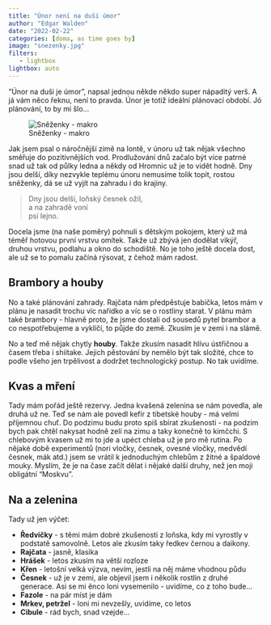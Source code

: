 ```yaml
---
title: "Únor není na duši úmor"
author: "Edgar Walden"
date: "2022-02-22"
categories: [doma, as time goes by]
image: "snezenky.jpg"
filters:
   - lightbox
lightbox: auto
---
```


"Únor na duši je úmor", napsal jednou někde někdo super nápaditý verš. A já vám něco řeknu, není to pravda. Únor je totiž ideální plánovací období. Jó plánování, to by mi šlo...

![Sněženky -  makro](snezenky.jpg)

Jak jsem psal o náročnější zimě na lontě, v únoru už tak nějak všechno směřuje do pozitivnějších vod. Prodlužování dnů začalo být více patrné snad už tak od půlky ledna a někdy od Hromnic už je to vidět hodně. Dny jsou delší, díky nezvykle teplému únoru nemusíme tolik topit, rostou sněženky, dá se už vyjít na zahradu i do krajiny.

> Dny jsou delší, loňský česnek ožil,  
> a na zahradě voní  
> psí lejno.  

Docela jsme (na naše poměry) pohnuli s dětským pokojem, který už má téměř hotovou první vrstvu omítek. Takže už zbývá jen dodělat vikýř, druhou vrstvu, podlahu a okno do schodiště. No je toho ještě docela dost, ale už se to pomalu začíná rýsovat, z čehož mám radost.

## Brambory a houby

No a také plánování zahrady. Rajčata nám předpěstuje babička, letos mám v plánu je nasadit trochu víc nařídko a víc se o rostliny starat. V plánu mám také brambory - hlavně proto, že jsme dostali od sousedů pytel brambor a co nespotřebujeme a vyklíčí, to půjde do země. Zkusím je v zemi i na slámě.

No a teď mě nějak chytly **houby**. Takže zkusím nasadit hlívu ústřičnou a časem třeba i shiitake. Jejich pěstování by nemělo být tak složité, chce to podle všeho jen trpělivost a dodržet technologický postup. No tak uvidíme.

## Kvas a mření

Tady mám pořád ještě rezervy. Jedna kvašená zelenina se nám povedla, ale druhá už ne. Teď se nám ale povedl kefír z tibetské houby - má velmi příjemnou chuť. Do podzimu budu proto spíš sbírat zkušenosti - na podzim bych pak chtěl nakysat hodně zelí na zimu a taky konečně to kimčchi. S chlebovým kvasem už mi to jde a upéct chleba už je pro mě rutina. Po nějaké době experimentů (nori vločky, česnek, ovesné vločky, medvědí česnek, mák atd.) jsem se vrátil k jednoduchým chlebům z žitné a špaldové mouky. Myslím, že je na čase začít dělat i nějaké další druhy, než jen moji obligátní "Moskvu".

## Na a zelenina

Tady už jen výčet:

- **Ředvičky** - s těmi mám dobré zkušenosti z loňska, kdy mi vyrostly v podstatě samovolně. Letos ale zkusím taky ředkev černou a daikony.
- **Rajčata** - jasně, klasika
- **Hrášek** - letos zkusím na větší rozloze
- **Křen** - letošní velká výzva, nevím, jestli na něj máme vhodnou půdu
- **Česnek** - už je v zemi, ale objevil jsem i několik rostlin z druhé generace. Asi se mi ěnco loni vysemenilo  - uvidíme, co z toho bude...
- **Fazole** - na pár míst je dám
- **Mrkev, petržel** - loni mi nevzešly, uvidíme, co letos
- **Cibule** - rád bych, snad vzejde...
